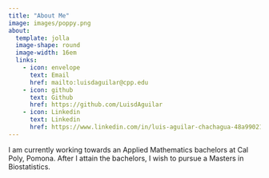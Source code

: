 ```yaml
---
title: "About Me"
image: images/poppy.png
about:
  template: jolla
  image-shape: round
  image-width: 16em
  links: 
    - icon: envelope
      text: Email
      href: mailto:luisdaguilar@cpp.edu
    - icon: github
      text: Github
      href: https://github.com/LuisdAguilar
    - icon: Linkedin
      text: Linkedin
      href: https://www.linkedin.com/in/luis-aguilar-chachagua-48a990212/
---
```


I am currently working towards an Applied Mathematics bachelors at Cal Poly, Pomona. After I attain the bachelors, I wish to pursue a Masters in Biostatistics.
